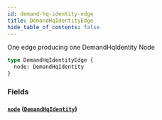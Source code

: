 ```yaml
---
id: demand-hq-identity-edge
title: DemandHqIdentityEdge
hide_table_of_contents: false
---
```



One edge producing one DemandHqIdentity Node

```graphql
type DemandHqIdentityEdge {
  node: DemandHqIdentity
}
```


### Fields

#### [`node`](#) ([`DemandHqIdentity`](/demand/api/graphql-admin/reference/objects/demand-hq-identity))






